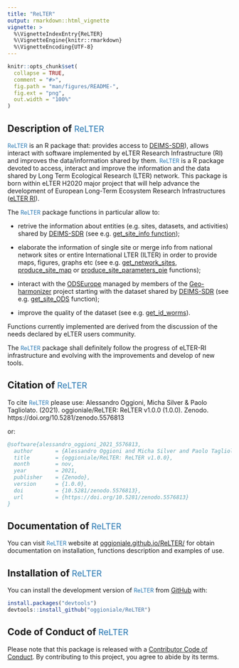 ```yaml
---
title: "ReLTER"
output: rmarkdown::html_vignette
vignette: >
  %\VignetteIndexEntry{ReLTER}
  %\VignetteEngine{knitr::rmarkdown}
  %\VignetteEncoding{UTF-8}
---
```


```r
knitr::opts_chunk$set(
  collapse = TRUE,
  comment = "#>",
  fig.path = "man/figures/README-",
  fig.ext = "png",
  out.width = "100%"
)
```

## Description of <span style="color:#2878B3;font-size:90%;font-weight:normal;">ReLTER</span>
<span style="color:#2878B3;font-size:90%;font-weight:normal;">ReLTER</span> is an R package that: provides access to [DEIMS-SDR](https://deims.org/)), allows interact with software implemented by eLTER Research Infrastructure (RI) and improves the data/information shared by them.
<span style="color:#2878B3;font-size:90%;font-weight:normal;">ReLTER</span> is a R package devoted to access, interact and improve the information and the data shared by Long Term Ecological Research (LTER) network. This package is born within eLTER H2020 major project that will help advance the development of European Long-Term Ecosystem Research Infrastructures ([eLTER RI](https://elter-ri.eu)).

The <span style="color:#2878B3;font-size:90%;font-weight:normal;">ReLTER</span> package functions in particular allow to:

- retrive the information about entities (e.g. sites, datasets, and activities) shared by [DEIMS-SDR](https://deims.org/) (see e.g. [get_site_info function](https://oggioniale.github.io/ReLTER/reference/get_site_info.html));

- elaborate the information of single site or merge info from national network sites or entire International LTER (ILTER) in order to provide maps, figures, graphs etc (see e.g. [get_network_sites](https://oggioniale.github.io/ReLTER/reference/get_network_sites.html), [produce_site_map](https://oggioniale.github.io/ReLTER/reference/produce_site_map.html) or [produce_site_parameters_pie](https://oggioniale.github.io/ReLTER/reference/produce_site_parameters_pie.html) functions);

- interact with the [ODSEurope](maps.opendatascience.eu) managed by members of the [Geo-harmonizer](https://opendatascience.eu/geoharmonizer-project/) project starting with the dataset shared by [DEIMS-SDR](https://deims.org/) (see e.g. [get_site_ODS](https://oggioniale.github.io/ReLTER/reference/get_site_ODS.html) function);

- improve the quality of the dataset (see e.g. [get_id_worms](https://oggioniale.github.io/ReLTER/reference/get_id_worms.html)).

Functions currently implemented are derived from the discussion of the needs declared by eLTER users community.

The <span style="color:#2878B3;font-size:90%;font-weight:normal;">ReLTER</span> package shall definitely follow the progress of eLTER-RI infrastructure and evolving with the improvements and develop of new tools.

## Citation of <span style="color:#2878B3;font-size:90%;font-weight:normal;">ReLTER</span>

To cite <span style="color:#2878B3;font-size:90%;font-weight:normal;">ReLTER</span> please use:
Alessandro Oggioni, Micha Silver & Paolo Tagliolato. (2021). oggioniale/ReLTER: ReLTER v1.0.0 (1.0.0). Zenodo. https://doi.org/10.5281/zenodo.5576813

or:

``` bibtex
@software{alessandro_oggioni_2021_5576813,
  author       = {Alessandro Oggioni and Micha Silver and Paolo Tagliolato},
  title        = {oggioniale/ReLTER: ReLTER v1.0.0},
  month        = nov,
  year         = 2021,
  publisher    = {Zenodo},
  version      = {1.0.0},
  doi          = {10.5281/zenodo.5576813},
  url          = {https://doi.org/10.5281/zenodo.5576813}
}
```

## Documentation of <span style="color:#2878B3;font-size:90%;font-weight:normal;">ReLTER</span>

You can visit <span style="color:#2878B3;font-size:90%;font-weight:normal;">ReLTER</span> website at [oggioniale.github.io/ReLTER/](https://oggioniale.github.io/ReLTER/) for obtain documentation on installation, functions description and examples of use.


## Installation of <span style="color:#2878B3;font-size:90%;font-weight:normal;">ReLTER</span>

You can install the development version of <span style="color:#2878B3;font-size:90%;font-weight:normal;">ReLTER</span> from [GitHub](https://github.com/oggioniale/ReLTER) with:

```r
install.packages("devtools")
devtools::install_github("oggioniale/ReLTER")
```


## Code of Conduct of <span style="color:#2878B3;font-size:90%;font-weight:normal;">ReLTER</span>

Please note that this package is released with a [Contributor Code of Conduct](https://ropensci.org/code-of-conduct/). By contributing to this project, you agree to abide by its terms.
